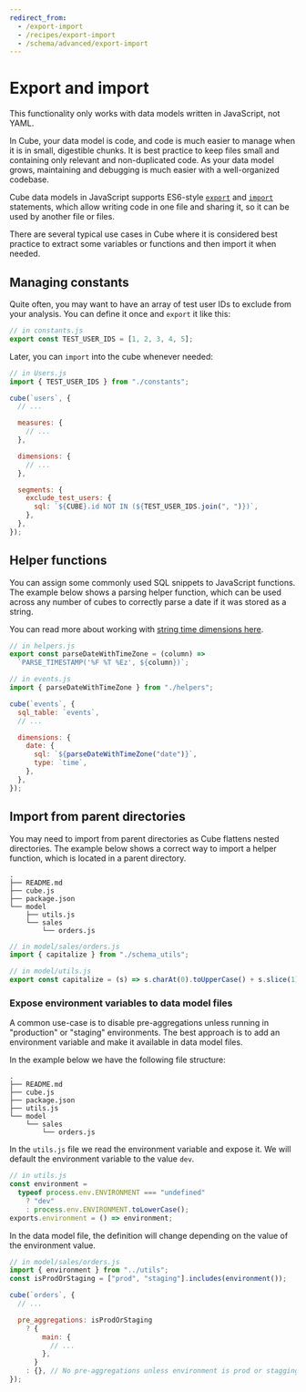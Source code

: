 ```yaml
---
redirect_from:
  - /export-import
  - /recipes/export-import
  - /schema/advanced/export-import
---
```


# Export and import

<InfoBox>

This functionality only works with data models written in JavaScript, not YAML.

</InfoBox>

In Cube, your data model is code, and code is much easier to manage when it is
in small, digestible chunks. It is best practice to keep files small and
containing only relevant and non-duplicated code. As your data model grows,
maintaining and debugging is much easier with a well-organized codebase.

Cube data models in JavaScript supports ES6-style [`export`][mdn-js-es6-export]
and [`import`][mdn-js-es6-import] statements, which allow writing code in one
file and sharing it, so it can be used by another file or files.

There are several typical use cases in Cube where it is considered best practice
to extract some variables or functions and then import it when needed.

## Managing constants

Quite often, you may want to have an array of test user IDs to exclude from your
analysis. You can define it once and `export` it like this:

```javascript
// in constants.js
export const TEST_USER_IDS = [1, 2, 3, 4, 5];
```

Later, you can `import` into the cube whenever needed:

```javascript
// in Users.js
import { TEST_USER_IDS } from "./constants";

cube(`users`, {
  // ...

  measures: {
    // ...
  },

  dimensions: {
    // ...
  },

  segments: {
    exclude_test_users: {
      sql: `${CUBE}.id NOT IN (${TEST_USER_IDS.join(", ")})`,
    },
  },
});
```

## Helper functions

You can assign some commonly used SQL snippets to JavaScript functions. The
example below shows a parsing helper function, which can be used across any
number of cubes to correctly parse a date if it was stored as a string.

You can read more about working with [string time dimensions
here][ref-schema-string-time-dims].

```javascript
// in helpers.js
export const parseDateWithTimeZone = (column) =>
  `PARSE_TIMESTAMP('%F %T %Ez', ${column})`;
```

```javascript
// in events.js
import { parseDateWithTimeZone } from "./helpers";

cube(`events`, {
  sql_table: `events`,
  // ...

  dimensions: {
    date: {
      sql: `${parseDateWithTimeZone("date")}`,
      type: `time`,
    },
  },
});
```

## Import from parent directories

You may need to import from parent directories as Cube flattens nested
directories. The example below shows a correct way to import a helper function,
which is located in a parent directory.

```tree
.
├── README.md
├── cube.js
├── package.json
└── model
    ├── utils.js
    └── sales
        └── orders.js
```

```javascript
// in model/sales/orders.js
import { capitalize } from "./schema_utils";
```

```javascript
// in model/utils.js
export const capitalize = (s) => s.charAt(0).toUpperCase() + s.slice(1);
```

### Expose environment variables to data model files

A common use-case is to disable pre-aggregations unless running in "production"
or "staging" environments. The best approach is to add an environment variable
and make it available in data model files.

In the example below we have the following file structure:

```tree
.
├── README.md
├── cube.js
├── package.json
├── utils.js
└── model
    └── sales
        └── orders.js
```

In the `utils.js` file we read the environment variable and expose it. We will
default the environment variable to the value `dev`.

```javascript
// in utils.js
const environment =
  typeof process.env.ENVIRONMENT === "undefined"
    ? "dev"
    : process.env.ENVIRONMENT.toLowerCase();
exports.environment = () => environment;
```

In the data model file, the definition will change depending on the value of the
environment value.

```javascript
// in model/sales/orders.js
import { environment } from "../utils";
const isProdOrStaging = ["prod", "staging"].includes(environment());

cube(`orders`, {
  // ...

  pre_aggregations: isProdOrStaging
    ? {
        main: {
          // ...
        },
      }
    : {}, // No pre-aggregations unless environment is prod or stagging
});
```

[mdn-js-es6-export]:
  https://developer.mozilla.org/en-US/docs/web/javascript/reference/statements/export
[mdn-js-es6-import]:
  https://developer.mozilla.org/en-US/docs/Web/JavaScript/Reference/Statements/import
[ref-schema-string-time-dims]:
  /product/data-modeling/fundamentals/additional-concepts#string-time-dimensions
